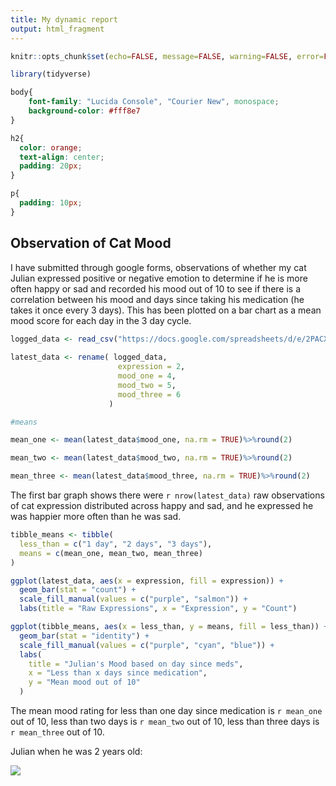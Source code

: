 ---
title: My dynamic report
output: html_fragment
---

```{r setup, include=FALSE}
knitr::opts_chunk$set(echo=FALSE, message=FALSE, warning=FALSE, error=FALSE)

library(tidyverse)

```

```{css}

body{
    font-family: "Lucida Console", "Courier New", monospace;
    background-color: #fff8e7
}

h2{
  color: orange;
  text-align: center;
  padding: 20px;
}

p{
  padding: 10px;
}


```

## Observation of Cat Mood

I have submitted through google forms, observations of whether my cat Julian expressed positive or negative emotion to determine if he is more often happy or sad and recorded his mood out of 10 to see if there is a correlation between his mood and days since taking his medication (he takes it once every 3 days). This has been plotted on a bar chart as a mean mood score for each day in the 3 day cycle.

```{r}

logged_data <- read_csv("https://docs.google.com/spreadsheets/d/e/2PACX-1vSwBjioux_q1dS15AHcoeniQRP6CbTDLZGMeMO4rZjTU71gBBesvya-pUn5_gN0a4HulaksvKHK49HJ/pub?gid=2101783587&single=true&output=csv")
              
latest_data <- rename( logged_data,
                        expression = 2,
                        mood_one = 4,
                        mood_two = 5,
                        mood_three = 6
                      )

#means

mean_one <- mean(latest_data$mood_one, na.rm = TRUE)%>%round(2)

mean_two <- mean(latest_data$mood_two, na.rm = TRUE)%>%round(2)

mean_three <- mean(latest_data$mood_three, na.rm = TRUE)%>%round(2)

```

The first bar graph shows there were `r nrow(latest_data)` raw observations of cat expression distributed across happy and sad, and he expressed he was happier more often than he was sad.

``` {r}

tibble_means <- tibble(
  less_than = c("1 day", "2 days", "3 days"),  
  means = c(mean_one, mean_two, mean_three)
)

ggplot(latest_data, aes(x = expression, fill = expression)) +
  geom_bar(stat = "count") +
  scale_fill_manual(values = c("purple", "salmon")) +
  labs(title = "Raw Expressions", x = "Expression", y = "Count")

ggplot(tibble_means, aes(x = less_than, y = means, fill = less_than)) +
  geom_bar(stat = "identity") +
  scale_fill_manual(values = c("purple", "cyan", "blue")) +
  labs(
    title = "Julian's Mood based on day since meds",
    x = "Less than x days since medication",
    y = "Mean mood out of 10"
  )

```


The mean mood rating for less than one day since medication is `r mean_one` out of 10, less than two days is `r mean_two` out of 10, less than three days is `r mean_three` out of 10.

Julian when he was 2 years old:

![](stats220/bob/main/kitten_julian.jpg)

